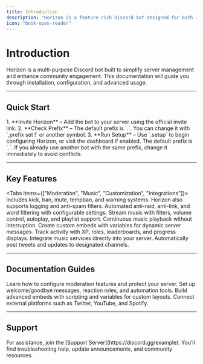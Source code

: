 ```yaml
---
title: Introduction
description: "Horizon is a feature-rich Discord bot designed for both Juice WRLD communities and general servers, providing moderation, music, customization, and automation tools."
icon: "book-open-reader"
---
```


# Introduction

<Banner variant="info">
Horizon is a multi-purpose Discord bot built to simplify server management and enhance community engagement.  
This documentation will guide you through installation, configuration, and advanced usage.
</Banner>

---

## Quick Start

<Steps>
1. **Invite Horizon** – Add the bot to your server using the official invite link.
2. **Check Prefix** – The default prefix is `.`. You can change it with `,prefix set !` or another symbol.
3. **Run Setup** – Use `.setup` to begin configuring Horizon, or visit the dashboard if enabled.
</Steps>

<Warning>
The default prefix is `.`. If you already use another bot with the same prefix, change it immediately to avoid conflicts.
</Warning>

---

## Key Features

<Tabs items={["Moderation", "Music", "Customization", "Integrations"]}>
  <Tab>
    <CardGroup cols={2}>
      <Card title="Moderation Tools" icon="shield" href="/moderation">
        Includes kick, ban, mute, tempban, and warning systems. Horizon also supports logging and anti-spam filters.
      </Card>
      <Card title="Security Setup" icon="hammer" href="/security">
        Automated anti-raid, anti-link, and word filtering with configurable settings.
      </Card>
    </CardGroup>
  </Tab>
  <Tab>
    <CardGroup cols={2}>
      <Card title="High-Quality Music" icon="headphones" href="/music">
        Stream music with filters, volume control, autoplay, and playlist support.
      </Card>
      <Card title="24/7 Radio" icon="tower-broadcast" href="/music/radio">
        Continuous music playback without interruption.
      </Card>
    </CardGroup>
  </Tab>
  <Tab>
    <CardGroup cols={2}>
      <Card title="Embed Builder" icon="code" href="/resources/scripting">
        Create custom embeds with variables for dynamic server messages.
      </Card>
      <Card title="Leveling System" icon="trophy" href="/leveling">
        Track activity with XP, roles, leaderboards, and progress displays.
      </Card>
    </CardGroup>
  </Tab>
  <Tab>
    <CardGroup cols={2}>
      <Card title="Spotify & YouTube" icon="link" href="/integrations">
        Integrate music services directly into your server.
      </Card>
      <Card title="Twitter Integration" icon="twitter" href="/integrations/twitter">
        Automatically post tweets and updates to designated channels.
      </Card>
    </CardGroup>
  </Tab>
</Tabs>

---

## Documentation Guides

<CardGroup cols={2}>
  <Card title="Moderation & Security" icon="gavel" href="/security">
    Learn how to configure moderation features and protect your server.
  </Card>
  <Card title="Server Configuration" icon="gear" href="/configuration">
    Set up welcome/goodbye messages, reaction roles, and automation tools.
  </Card>
  <Card title="Embed Scripting" icon="code" href="/resources/scripting">
    Build advanced embeds with scripting and variables for custom layouts.
  </Card>
  <Card title="Integrations" icon="share-nodes" href="/integrations">
    Connect external platforms such as Twitter, YouTube, and Spotify.
  </Card>
</CardGroup>

---

## Support

<Note>
For assistance, join the [Support Server](https://discord.gg/example).  
You’ll find troubleshooting help, update announcements, and community resources.
</Note>
